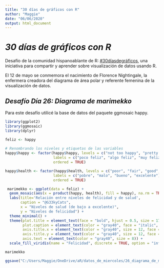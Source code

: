 ```yaml
---
title: "30 días de gráficos con R"
author: "Maggie"
date: "06/06/2020"
output: html_document
---
```


# _30 días de gráficos con R_

Desafío de la comunidad hispanoablante de R: [#30díasdegráficos](https://github.com/cienciadedatos/datos-de-miercoles/blob/master/30-dias-de-graficos-2020.md), una iniciativa para compartir y aprender sobre visualización de datos usando R.

El 12 de mayo se conmemora el nacimiento de Florence Nightingale, la enfermera creadora del diagrama de área polar y referente femenina de la visualización de datos.


## _Desafío Día 26: Diagrama de marimekko_

Para este desafío utilicé la base de datos del paquete ggmosaic happy.

```r
library(ggplot2)
library(ggmosaic)
library(dplyr)

```

```r
feliz <- happy
  
# Renombrando los niveles y etiquetas de las variables
happy$happy <- factor(happy$happy, levels = c("not too happy", "pretty happy", "very happy"),
                      labels = c("poco feliz", "algo feliz", "muy feliz"),
                      ordered = TRUE)

happy$health <- factor(happy$health, levels = c("poor", "fair", "good", "excellent"),
                      labels = c("pobre", "malo", "bueno", "excelente"),
                      ordered = TRUE)


```

```r
 marimekko <- ggplot(data = feliz) +
  geom_mosaic(aes(x = product(happy, health), fill = happy), na.rm = TRUE) +
  labs(title='Relación entre niveles de felicidad y de salud',
       caption = "@G33kyCats",
       x = "Niveles de salud (de bajo a excelente)",
       y = "Niveles de felicidad") +
  theme_minimal() +
  theme(plot.title = element_text(face = "bold", hjust = 0.5, size = 17),
        plot.caption = element_text(color = "gray40", face = "italic", size = 10),
        axis.title.x = element_text(color = "gray40", size = 12, face = "bold"),
        axis.title.y = element_text(color = "gray40", size = 12, face = "bold"),
        axis.text = element_text(color = "gray40", size = 8)) +
  scale_fill_viridis(name = "Felicidad", discrete = TRUE, option = "inferno", direction = -1, begin = 0.15) 

marimekko
```
```r
ggsave("C:/Users/Maggie/OneDrive/aR/datos_de_miercoles/26_diagrama_de_marimekko.png", marimekko, width = 7, height = 6)

```

